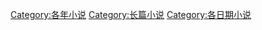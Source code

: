 {{Catnav|頁面分類|人类社会|文化|文学}}

[[Category:各年小说|Category:各年小说]]
[[Category:长篇小说|Category:长篇小说]]
[[Category:各日期小说|Category:各日期小说]]